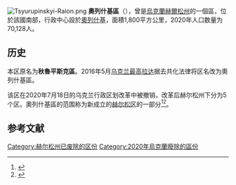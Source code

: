 {{Expand Ukrainian}}
[[Image:Tsyurupinskyi-Raion.png|thumb]]
'''奧列什基區'''（{{lang-uk|Олешківський район}}），曾是[[烏克蘭|烏克蘭]][[赫爾松州|赫爾松州]]的一個區，位於該國南部，行政中心設於[[奧列什基|奧列什基]]，面積1,800平方公里，2020年人口数量为70,128人。

== 历史 ==
本区原名为'''秋魯平斯克區'''。2016年5月[[乌克兰最高拉达|乌克兰最高拉达]]据去共化法律将区名改为奧列什基區。

该区在2020年7月18日的乌克兰行政区划改革中被撤销，改革后赫尔松州下分为5个区。奧列什基區的范围称为新成立的[[赫尔松区|赫尔松区]]的一部分<ref>{{Cite news|title=Про утворення та ліквідацію районів. Постанова Верховної Ради України № 807-ІХ.|url=http://www.golos.com.ua/article/333466|access-date=2020-10-03|date=2020-07-18|website=Голос України|language=uk|archive-date=2021-07-09|archive-url=https://web.archive.org/web/20210709121303/http://www.golos.com.ua/article/333466}}</ref><ref>{{cite web |title=Нові райони: карти + склад |url=https://www.minregion.gov.ua/press/news/novi-rajony-karty-sklad/ |publisher=Міністерство розвитку громад та територій України |language=uk |access-date=2022-06-02 |archive-date=2021-03-02 |archive-url=https://web.archive.org/web/20210302224321/https://www.minregion.gov.ua/press/news/novi-rajony-karty-sklad/ }}</ref>。

== 参考文献 ==
{{Reflist}}

{{Kherson-geo-stub}}

{{DEFAULTSORT:Олешківський район}}
[[Category:赫尔松州已废除的区份|Category:赫尔松州已废除的区份]]
[[Category:2020年烏克蘭廢除的區份|Category:2020年烏克蘭廢除的區份]]